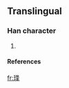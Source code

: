 ==Translingual==
===Han character===
{{Han char|rn=96|rad=玉|as=07|sn=11|four=|canj=一土竹水十 (MGHEJ)}}
# {{defn|Han|sort=玉07}}
====References====
{{Han ref|kx=0733.151|hdz=21118.061|uh=7412|ud=29714}}

[[fr:琒]]